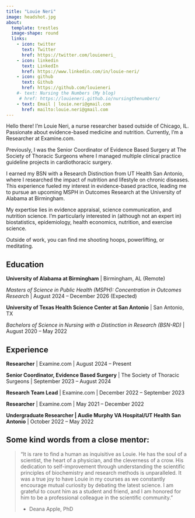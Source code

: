 ```yaml
---
title: "Louie Neri"
image: headshot.jpg
about:
  template: trestles
  image-shape: round
  links:
    - icon: twitter
      text: Twitter
      href: https://twitter.com/louieneri_
    - icon: linkedin
      text: LinkedIn
      href: https://www.linkedin.com/in/louie-neri/
    - icon: github
      text: Github
      href: https://github.com/louieneri
    #- text: Nursing the Numbers (My blog)
     # href: https://louieneri.github.io/nursingthenumbers/
    - text: Email | louie.neri@gmail.com
      href: mailto:louie.neri@gmail.com
---
```


Hello there! I'm Louie Neri, a nurse researcher based outside of Chicago, IL. Passionate about evidence-based medicine and nutrition. Currently, I'm a Researcher at Examine.com.

Previously, I was the Senior Coordinator of Evidence Based Surgery at The Society of Thoracic Surgeons where I managed multiple clinical practice guideline projects in cardiothoracic surgery.

I earned my BSN with a Research Distinction from UT Health San Antonio, where I researched the impact of nutrition and lifestyle on chronic diseases. This experience fueled my interest in evidence-based practice, leading me to pursue an upcoming MSPH in Outcomes Research at the University of Alabama at Birmingham.

My expertise lies in evidence appraisal, science communication, and nutrition science. I'm particularly interested in (although not an expert in) biostatistics, epidemiology, health economics, nutrition, and exercise science.

Outside of work, you can find me shooting hoops, powerlifting, or meditating.

## Education

**University of Alabama at Birmingham** \| Birmingham, AL (Remote)

*Masters of Science in Public Health (MSPH): Concentration in Outcomes Research* \| August 2024 – December 2026 (Expected)

**University of Texas Health Science Center at San Antonio** \| San Antonio, TX

*Bachelors of Science in Nursing with a Distinction in Research (BSN-RD)* \| August 2020 – May 2022

## Experience

**Researcher** \| Examine.com \| August 2024 – Present

**Senior Coordinator, Evidence Based Surgery** \| The Society of Thoracic Surgeons \| September 2023 – August 2024

**Research Team Lead** \| Examine.com \| December 2022 – September 2023

**Researcher** \| Examine.com \| May 2021 – December 2022

**Undergraduate Researcher \| Audie Murphy VA Hospital/UT Health San Antonio** \| October 2022 – May 2022

## Some kind words from a close mentor:

> “It is rare to find a human as inquisitive as Louie. He has the soul of a scientist, the heart of a physician, and the cleverness of a crow. His dedication to self-improvement through understanding the scientific principles of biochemistry and research methods is unparalleled. It was a true joy to have Louie in my courses as we constantly encourage mutual curiosity by debating the latest science. I am grateful to count him as a student and friend, and I am honored for him to be a professional colleague in the scientific community.”
>
> -   Deana Apple, PhD
